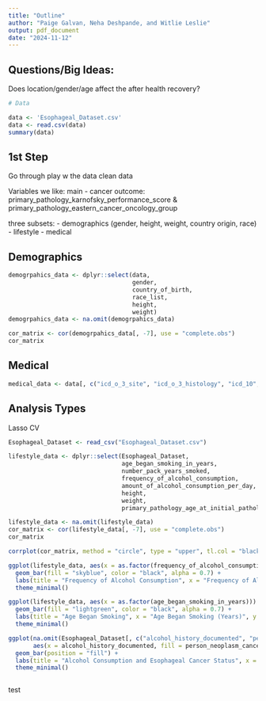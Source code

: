```yaml
---
title: "Outline"
author: "Paige Galvan, Neha Deshpande, and Witlie Leslie"
output: pdf_document
date: "2024-11-12"
---
```


## Questions/Big Ideas:

Does location/gender/age affect the after health recovery?



```r
# Data 

data <- 'Esophageal_Dataset.csv'
data <- read.csv(data)
summary(data)

```

## 1st Step 
Go through play w the data 
clean data 


Variables we like: 
main - cancer outcome: primary_pathology_karnofsky_performance_score & primary_pathology_eastern_cancer_oncology_group


three subsets:
- demographics (gender, height, weight, country origin, race)
- lifestyle
- medical

## Demographics 
```r

demogrpahics_data <- dplyr::select(data,
                                   gender,
                                   country_of_birth,
                                   race_list,
                                   height, 
                                   weight)
demogrpahics_data <- na.omit(demogrpahics_data)

cor_matrix <- cor(demogrpahics_data[, -7], use = "complete.obs")
cor_matrix

```

## Medical
```r
medical_data <- data[, c("icd_o_3_site", "icd_o_3_histology", "icd_10", "vital_status", "days_to_death")]r
```


## Analysis Types 

Lasso 
CV

```r

Esophageal_Dataset <- read_csv("Esophageal_Dataset.csv")

lifestyle_data <- dplyr::select(Esophageal_Dataset,
                                age_began_smoking_in_years, 
                                number_pack_years_smoked,
                                frequency_of_alcohol_consumption, 
                                amount_of_alcohol_consumption_per_day,
                                height, 
                                weight, 
                                primary_pathology_age_at_initial_pathologic_diagnosis)

lifestyle_data <- na.omit(lifestyle_data)
cor_matrix <- cor(lifestyle_data[, -7], use = "complete.obs")
cor_matrix

corrplot(cor_matrix, method = "circle", type = "upper", tl.col = "black", tl.srt = 45)

ggplot(lifestyle_data, aes(x = as.factor(frequency_of_alcohol_consumption))) +
  geom_bar(fill = "skyblue", color = "black", alpha = 0.7) +
  labs(title = "Frequency of Alcohol Consumption", x = "Frequency of Alcohol Consumption", y = "Count") +
  theme_minimal()

ggplot(lifestyle_data, aes(x = as.factor(age_began_smoking_in_years))) +
  geom_bar(fill = "lightgreen", color = "black", alpha = 0.7) +
  labs(title = "Age Began Smoking", x = "Age Began Smoking (Years)", y = "Count") +
  theme_minimal()

ggplot(na.omit(Esophageal_Dataset[, c("alcohol_history_documented", "person_neoplasm_cancer_status")]), 
       aes(x = alcohol_history_documented, fill = person_neoplasm_cancer_status)) +
  geom_bar(position = "fill") +
  labs(title = "Alcohol Consumption and Esophageal Cancer Status", x = "Alcohol Consumption History", y = "Proportion", fill = "Cancer Status") +
  theme_minimal()



```


test



